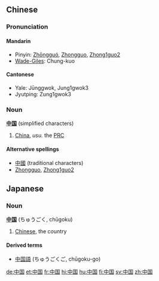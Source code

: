 == Chinese ==
===Pronunciation===
====Mandarin====
*Pinyin: [[Zhōngguó]], [[Zhongguo]], [[Zhong1guo2]]
*[[Wade-Giles]]: Chung-kuo

====Cantonese====
*Yale: Jūnggwok, Jung1gwok3
*Jyutping: Zung1gwok3

===Noun===
'''[[中]][[国]]''' (simplified characters)

#[[China]], ''usu.'' the [[PRC]]

====Alternative spellings====
*[[中國]] (traditional characters)
*[[Zhongguo]], [[Zhong1guo2]]



==Japanese==
===Noun===
'''[[中]][[国]]''' (ちゅうごく, chūgoku)

# [[Chinese]], the country

====Derived terms====
*[[中国語]] (ちゅうごくご, chūgoku-go)

[[de:中国]]
[[et:中国]]
[[fr:中国]]
[[hi:中国]]
[[hu:中国]]
[[fi:中国]]
[[sv:中国]]
[[zh:中国]]